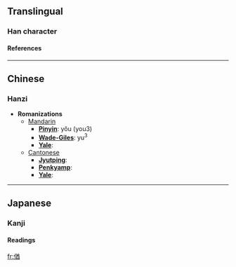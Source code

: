 ==Translingual==
===Han character===
{{Han char|rad=人|as=09|sn=11|four=2826<sub>1</sub>|canj=人廿金田 (OTCW)}}
====References====
{{Han ref|kx=0111.100|dkj=00874|dj=0237.090|hdz=10193.030|uh=5064|ud=20580|bh=D461|bd=54369}}
----

==Chinese==
===Hanzi===


* '''Romanizations'''
** [[Mandarin]]
*** '''[[Pinyin]]''': yǒu (you3)
*** '''[[Wade-Giles]]''': yu<sup>3</sup>
*** '''[[Yale]]''': 
**[[Cantonese]]
***'''[[Jyutping]]''':
***'''[[Penkyamp]]''': 
***'''[[Yale]]''': 


----
==Japanese==
===Kanji===
{{ja-kanji|grade=|rs=人09}}
====Readings====
{{ja-readings|on=[[ゆ]] (yu)|kun=[[はべる]] (haberu)}}

[[fr:偤]]